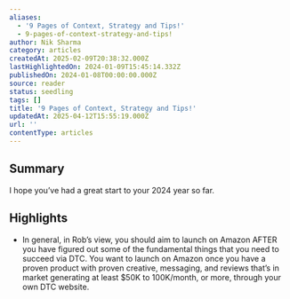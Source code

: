 ```yaml
---
aliases:
  - '9 Pages of Context, Strategy and Tips!'
  - 9-pages-of-context-strategy-and-tips!
author: Nik Sharma
category: articles
createdAt: 2025-02-09T20:38:32.000Z
lastHighlightedOn: 2024-01-09T15:45:14.332Z
publishedOn: 2024-01-08T00:00:00.000Z
source: reader
status: seedling
tags: []
title: '9 Pages of Context, Strategy and Tips!'
updatedAt: 2025-04-12T15:55:19.000Z
url: ''
contentType: articles
---
```

## Summary

I hope you’ve had a great start to your 2024 year so far.

## Highlights

- In general, in Rob’s view, you should aim to launch on Amazon AFTER you have figured out some of the fundamental things that you need to succeed via DTC. You want to launch on Amazon once you have a proven product with proven creative, messaging, and reviews that’s in market generating at least $50K to 100K/month, or more, through your own DTC website.
